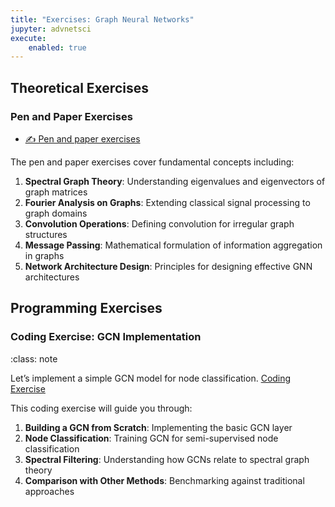 ```yaml
---
title: "Exercises: Graph Neural Networks"
jupyter: advnetsci
execute:
    enabled: true
---
```


## Theoretical Exercises

### Pen and Paper Exercises

- [✍️ Pen and paper exercises](pen-and-paper/exercise.pdf)

The pen and paper exercises cover fundamental concepts including:

1. **Spectral Graph Theory**: Understanding eigenvalues and eigenvectors of graph matrices
2. **Fourier Analysis on Graphs**: Extending classical signal processing to graph domains
3. **Convolution Operations**: Defining convolution for irregular graph structures
4. **Message Passing**: Mathematical formulation of information aggregation in graphs
5. **Network Architecture Design**: Principles for designing effective GNN architectures

## Programming Exercises

### Coding Exercise: GCN Implementation

::: {.callout-note title="Exercise"}
:class: note

Let's implement a simple GCN model for node classification.
[Coding Exercise](../../../notebooks/legacy/exercise-m09-graph-neural-net.ipynb)
:::

This coding exercise will guide you through:

1. **Building a GCN from Scratch**: Implementing the basic GCN layer
2. **Node Classification**: Training GCN for semi-supervised node classification
3. **Spectral Filtering**: Understanding how GCNs relate to spectral graph theory
4. **Comparison with Other Methods**: Benchmarking against traditional approaches
